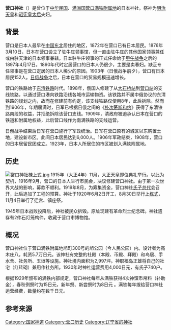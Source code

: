 {{日本神社
| name = 营口神社
| img = File:营口神社社殿.jpg
| img_capt = 营口神社拜殿、本殿
| image_width = 260px
| nihongo = 営口神社
| hiragana = えいこうじんじゃ
| romaji = Eikō Jinja
| location = 中华民国、满洲国营口满铁附属地旭公园
| god = [[明治天皇|明治天皇]]<br/>[[昭宪皇太后|昭宪皇太后]]
| type = 神馔币帛料供进社
| struct = 
| open_year = 1920年
| close_year = 约1945年
| title =
| cere_date = 
|}}
'''营口神社'''（{{jpn|j=営口神社|hg=えいこうじんじゃ|rm=Eikō Jinja}}）是曾位于[[中华民国|中华民国]]、[[满洲国|满洲国]][[营口|营口]][[满铁附属地|满铁附属地]]的日本神社。祭神为[[明治天皇|明治天皇]]和[[昭宪皇太后|昭宪皇太后]]夫妇。

== 背景 ==
{{main article|营口港|满铁附属地}}
营口是日本人最早在[[中国东北|中国东北]]居住的地区，1872年在营口已有日本居民。{{r|刘春英|page=56}}1876年3月10日，日本在营口设立了驻牛庄领事馆，但一直由驻牛庄的其他国家领事兼任或由驻天津的日本领事兼辖。日本驻牛庄领事的正式任命始于[[甲午战争|甲午战争]]之后的1897年4月17日{{r|国立公文书馆}}。1890年代时定居营口的日本人仍很少，主要是卖春妇。缺乏专任领事是在营口定居的日本人稀少的原因。1903年（日俄战争前夕），营口有日本居民152人。[[日俄战争|日俄战争]]之后，日本在营口的贸易规模迅速增长。{{r|冢濑|page=10|冢濑2001|page2=142,143}}

营口的铁路始于[[东清铁路|东清铁路]]时代。1898年，俄国人修建了从[[大石桥站|大石桥站]]到[[营口站|营口站]]的支线铁路，以通过营口港向铁路沿线各城市运输物资。该铁路并不属中俄协议的东清铁路的规划之内，故而在修建前有约定，该支线铁路仅使用8年，此后拆除。然而到1906年，年期届满时，日军已根据日俄之间的《[[朴次茅斯和约|朴次茅斯和约]]》获得了东清铁路南段的权益，并拒绝拆除该营口支线。1909年，清政府被迫承认日本在营口的铁道和附属地权益，此后营口线作为南满铁路的支线运营。{{r|马}}

日俄战争结束后日军在营口施行了军政统治。日军在营口原有的城区以东购置土地，建设新市区。此间日本居民达到6,000人。1906年军政结束，1908年，营口的日本居留民团成立。1923年，日本人所居住的市区被划入满铁附属地。{{r|商工概览|page=465}}

== 历史 ==
[[File:営口神社棟上式.jpg|thumb]]
1915年（大正4年）11月，大正天皇即位典礼举行。以此为契机，1916年9月，营口的日本人举行市民会，决议修建营口神社。由于第一次世界大战的影响，募款不顺利。1919年8月，为筹集资金，营口神社[[氏神|氏子总代]]会召开，此后追加了工程的预算。神社于1920年6月2日开工，8月30日举行[[上梁|上栋式]]，11月4日举行了迁宫、镇座祭。{{r|发展史|page=158}}

1945年日本战败投降后，神社被民众拆毁。原址现建有革命烈士纪念碑{{r|报告}}。神社遗存有2件石灯笼构件，收藏于营口市博物馆。{{r|刘}}

== 概况 ==
营口神社位于营口满铁附属地旭町300号的旭公园（今人民公园）内{{r|津田等}}。设计者为高木庄八，耗资5.7万日元。{{r|刘}}该神社有完整的社殿（本殿、币殿、拜殿）和鸟居、手水舍、社务所、玉垣等设施。{{r|嵯峨井1998}}神社境内面积为2,997坪。神职福岛正雄将自己的社宅（红砖砌）兼用作社务所。1930年时神社运营费用4,000日元，有氏子740户。{{r|手冢1930}}

根据1929年颁布的满铁内部规定，营口神社每年从满铁获得4次神馔币帛料（补助金），春秋例祭时为15日元，新年祭、新尝祭时为8日元{{r|津田等|page=214}}
。满铁每年拨给营口神社运营经费，数量约在数千日元{{r|关东长官官房|page=111}}。

== 参考来源 ==
{{commonscat|Eikou Jinja}}
{{reflist|35em|refs=
<ref name=嵯峨井1998>{{Cite book|script-title=ja:満洲の神社興亡史―“日本人の行くところ神社あり”|author={{lj|嵯峨井建}}|date=1998-08|language=ja|isbn=978-4829502112|pages=336|publisher={{lang|ja|芙蓉書房出版}}}}</ref>
<ref name=报告>{{Cite journal|script-title=ja:中国・韓国の神社跡地報告|author=稲宮康人|url=https://kanagawa-u.repo.nii.ac.jp/?action=repository_action_common_download&item_id=8921&item_no=1&attribute_id=18&file_no=1|publisher=神奈川大学|date=2015-09|journal=神奈川大学文字資料研究センターニューズレター|language=ja|access-date=2020-09-11|archive-date=2021-06-24|archive-url=https://web.archive.org/web/20210624195521/https://kanagawa-u.repo.nii.ac.jp/?action=repository_action_common_download&item_id=8921&item_no=1&attribute_id=18&file_no=1|dead-url=no}}</ref>
<ref name=刘>{{cite journal|title=营口神社遗留下的罪证|author=刘永春|journal=营口春秋|year=2015|issue=4|publisher=营口市史志办公室}}</ref>
<ref name=手冢1930>{{Cite journal|script-title=ja:満州の旅に描く（二）|date=1930-05|language=ja|journal=神社協会雑誌|publisher=神社協会|author=手塚道男|volume=第29年|issue=5}}</ref>
<ref name=马>{{Cite news|title=探访南满铁路⑥｜营口：最早开埠的口岸|author=马特|newspaper=澎湃新闻|url=https://www.thepaper.cn/newsDetail_forward_2460584|date=2018-10-04|accessdate=2020-09-11|archive-date=2021-04-30|archive-url=https://web.archive.org/web/20210430005728/https://www.thepaper.cn/newsDetail_forward_2460584|dead-url=no}}</ref>
<ref name=发展史>{{cite book|title=营口日本人发展史|editor=槇谷真一|publisher=營口商工公會|year=1942|url=http://218.27.88.196:8081/info/76103.jspx|language=ja}}</ref>
<ref name=国立公文书馆>{{cite web|url=https://www.jacar.go.jp/glossary/term3/0010-0020-0030-0020-0060-0020-0160.html|script-title=ja:在牛荘領事館|publisher=国立公文書館アジア歴史資料センター|language=ja|accessdate=2020-09-24}}</ref>
<ref name=冢濑>{{Cite book|script-title=ja:満洲の日本人|author={{lj|塚瀬進}}|language=ja|date=2014-09-01|isbn=978-4642079334|publisher=吉川弘文館|pages=237}}</ref>
<ref name=冢濑2001>{{Cite journal|script-title=ja:日露戦争前における在満日本人の動向|author=塚瀬進|language=ja|year=2001|volume=22|issue=4|pages=138-148|journal=長野大学紀要|publisher=长野大学|url=https://nagano.repo.nii.ac.jp/?action=repository_action_common_download&item_id=378&item_no=1&attribute_id=22&file_no=1}}</ref>
<ref name=刘春英>{{Cite journal|script-title=ja:中国東北部における日拠時期の日本語雑誌の言説空間|url=https://www.bcjjl.org/upload/pdf/jjlls-1-1-53.pdf|author=劉春英|journal=Border Crossings: The Journal of Japanese-Language Literature Studies|year=2014|volume=1|issue=1|pages=53-72|language=ja|issn=2383-5222|publisher=The Global Institute for Japanese Studies, Korea University|access-date=2020-09-25|archive-date=2020-11-25|archive-url=https://web.archive.org/web/20201125024609/https://www.bcjjl.org/upload/pdf/jjlls-1-1-53.pdf|dead-url=no}}</ref>
<ref name=商工概览>{{Cite book|script-title=ja:満洲商工概覧|editor=南満洲鉄道株式会社殖産部商工課|publisher=南満洲鉄道株式会社殖産部商工課|year=1930|url=https://dl.ndl.go.jp/info:ndljp/pid/1178495/249|language=ja}}</ref>
<ref name=津田等>{{Cite journal|url=https://kanagawa-u.repo.nii.ac.jp/?action=repository_action_common_download&item_id=8089&item_no=1&attribute_id=18&file_no=1|script-title=ja:旧満洲国の「満鉄附属地神社」跡地調査からみた神社の様相|author1=津田良樹|author2=中島三千男|author3=堀内寛晃|author4=尚峰|journal={{lang|ja|人類文化研究のための非文字資料の体系化}}|volume=4|pages=203-289|language=ja|publisher={{lang|ja|神奈川大学21世紀COEプログラム研究推進会議}}|date=2007-03|access-date=2020-10-09|archive-date=2021-10-05|archive-url=https://web.archive.org/web/20211005053659/https://kanagawa-u.repo.nii.ac.jp/?action=repository_action_common_download&item_id=8089&item_no=1&attribute_id=18&file_no=1|dead-url=no}}</ref>
<ref name=关东长官官房>{{cite book|author=關東長官官房|script-title=ja:關東廰要覽|url=https://books.google.com/books?id=RO-sUmdTiWIC&pg=RA2-PA42|year=1934|language=ja}}</ref>
}}
{{满铁附属地神社}}
[[Category:国家神道|Category:国家神道]]
[[Category:营口历史|Category:营口历史]]
[[Category:辽宁省的神社|Category:辽宁省的神社]]